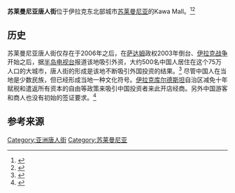 '''苏莱曼尼亚唐人街'''位于伊拉克东北部城市[[苏莱曼尼亚|苏莱曼尼亚]]的Kawa Mall。<ref>{{cite web|url=http://www.aljazeera.com/indepth/features/2011/01/201112201348137881.html|title=Northern Iraq's budding Chinatown|access-date=2016-09-16|archive-date=2018-08-05|archive-url=https://web.archive.org/web/20180805032323/https://www.aljazeera.com/indepth/features/2011/01/201112201348137881.html|dead-url=no}}</ref><ref>{{cite web|url=http://www.noodle.org/learn/details/67178/chinatowns-avant-garde-in-northern-iraq-by-rhodri-davies#|title=Chinatowns' avant garde in Northern Iraq by Rhodri Davies|access-date=2016-09-16|archive-date=2013-10-29|archive-url=https://web.archive.org/web/20131029193415/http://www.noodle.org/learn/details/67178/chinatowns-avant-garde-in-northern-iraq-by-rhodri-davies|dead-url=no}}</ref>

==历史==
苏莱曼尼亚唐人街仅存在于2006年之后，在[[萨达姆|萨达姆]]政权2003年倒台、[[伊拉克战争|伊拉克战争]]开始之后，据[[半岛电视台|半岛电视台]]报道该地吸引外资，大约500名中国人居住在这个75万人口的大城市，唐人街的形成是该地不断吸引外国投资的结果。<ref>{{cite web|url=https://vimeo.com/19582250|title=Chinatowns’ avant-garde in Northern Iraq|access-date=2016-09-16|archive-url=https://web.archive.org/web/20170110195902/https://vimeo.com/19582250|archive-date=2017-01-10|dead-url=yes}}</ref> 尽管中国人在当地是少数民族，但已经形成当地一种文化符号。[[伊拉克库尔德斯坦|伊拉克库尔德斯坦]]自治区减免十年赋税和遣返所有资本的自由等政策来吸引中国投资者来此开店经商。另外中国游客和商人也没有初始的签证要求。<ref name=alarabiya>{{cite web|url=http://www.alarabiya.net/articles/2011/02/15/137769.html|title=Iraqi Kurdistan sees 1st emerging China town|accessdate=2016-09-16|archive-date=2016-03-04|archive-url=https://web.archive.org/web/20160304070633/http://www.alarabiya.net/articles/2011/02/15/137769.html|dead-url=no}}</ref>

==参考来源==
<references/>

{{唐人街}}
[[Category:亚洲唐人街|Category:亚洲唐人街]]
[[Category:苏莱曼尼亚|Category:苏莱曼尼亚]]